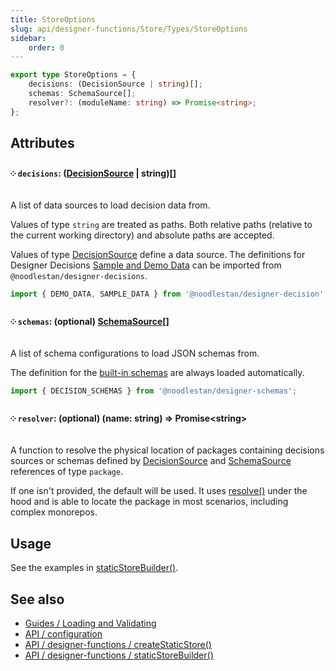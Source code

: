 ```yaml
---
title: StoreOptions
slug: api/designer-functions/Store/Types/StoreOptions
sidebar:
    order: 0
---
```



```ts
export type StoreOptions = {
    decisions: (DecisionSource | string)[];
    schemas: SchemaSource[];
    resolver?: (moduleName: string) => Promise<string>;
};
```

## Attributes

#### ༶ `decisions`: ([DecisionSource](/api/designer-decisions/Meta/Types/DecisionSource) | string)[]

A list of data sources to load decision data from.

Values of type `string` are treated as paths. Both relative paths (relative to the current working directory) and absolute paths are accepted.

Values of type [DecisionSource](/api/designer-decisions/Meta/Types/DecisionSource) define a data source. The definitions for Designer Decisions [Sample and Demo Data](https://github.com/noodlestan/designer/blob/main/packages/libs/designer-decisions/src/meta/data/constants.ts) can be imported from `@noodlestan/designer-decisions`.

```ts
import { DEMO_DATA, SAMPLE_DATA } from '@noodlestan/designer-decision';
```

#### ༶ `schemas`: (optional) [SchemaSource](/api/designer-decisions/Meta/Types/SchemaSource)[]

A list of schema configurations to load JSON schemas from.

The definition for the [built-in schemas](https://github.com/noodlestan/designer/blob/main/packages/libs/designer-schemas/src/constants.ts) are always loaded automatically.

```ts
import { DECISION_SCHEMAS } from '@noodlestan/designer-schemas';
```

#### ༶ `resolver`: (optional) (name: string) => Promise&lt;string&gt;

A function to resolve the physical location of packages containing decisions sources or schemas defined by [DecisionSource](/api/designer-decisions/Meta/Types/DecisionSource) and [SchemaSource](/api/designer-decisions/Meta/Types/SchemaSource) references of type `package`.

If one isn't provided, the default will be used. It uses [resolve()](https://github.com/browserify/resolve) under the hood and is able to locate the package in most scenarios, including complex monorepos.

## Usage

See the examples in [staticStoreBuilder()](/api/designer-functions/Builder/staticStoreBuilder/#usage).

## See also

-   [Guides / Loading and Validating](/guides/loading-and-validating-design-decisions/)
-   [API / configuration](/api/configuration)
-   [API / designer-functions / createStaticStore()](/api/designer-functions/Builder/createStaticStore)
-   [API / designer-functions / staticStoreBuilder()](/api/designer-functions/Builder/staticStoreBuilder)
